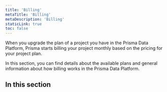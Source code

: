 ```yaml
---
title: 'Billing'
metaTitle: 'Billing'
metaDescription: 'Billing'
staticLink: true
toc: false
---
```


<TopBlock>

When you upgrade the plan of a project you have in the Prisma Data Platform, Prisma starts billing your project monthly based on the pricing for your project plan.

In this section, you can find details about the available plans and general information about how billing works in the Prisma Data Platform.

</TopBlock>

## In this section

<Subsections depth="2" />
